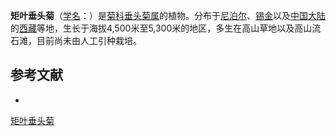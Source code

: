 {{Speciesbox
| name = 矩叶垂头菊
| status = 
| status_system = 
| image =
| genus = Cremanthodium
| species = oblongatum
| authority = C. B. Clarke
}}

'''矩叶垂头菊'''（[[学名|学名]]：{{lang|la|''Cremanthodium oblongatum''}}）是[[菊科|菊科]][[垂头菊属|垂头菊属]]的植物。分布于[[尼泊尔|尼泊尔]]、[[锡金|锡金]]以及[[中国大陆|中国大陆]]的[[西藏|西藏]]等地，生长于海拔4,500米至5,300米的地区，多生在高山草地以及高山流石滩，目前尚未由人工引种栽培。

== 参考文献 ==
<div class="references-small">
* {{cite web| url =http://www.bioinfo.cn/db05/KmzwSpecies.php?action=view&id=4606| title =矩叶垂头菊| work =《中国高等植物数据库全库》| publisher =中国科学院微生物研究所| author =昆明植物研究所| accessdate =2009-02-25| deadurl =yes| archiveurl =https://web.archive.org/web/20160305050223/http://www.bioinfo.cn/db05/KmzwSpecies.php?action=view&id=4606| archivedate =2016-03-05}}
</div>
{{Taxonbar|from=Q15231351}}

[[Category:垂头菊属|矩叶垂头菊]]


{{植物小作品}}